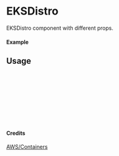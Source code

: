 
<Meta of={EKSDistro} title="AWS/Containers/EKSDistro" />

# EKSDistro

EKSDistro component with different props.

#### Example

<Canvas of={EKSDistro.Primary} />

## Usage

```ts
import { EKSDistro } from "yadl-ui";

const Example = () => {
  return (
      <EKSDistro />
  );
};

export default Example;
```

#### Credits
[AWS/Containers](https://aws-icons.com/)
